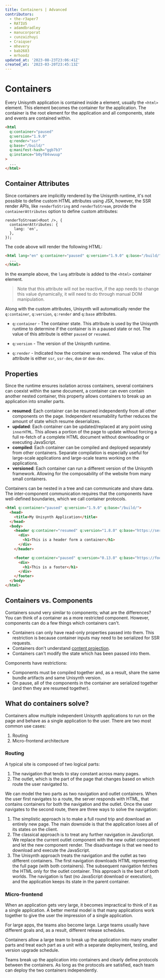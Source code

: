 ```yaml
---
title: Containers | Advanced
contributors:
  - the-r3aper7
  - RATIU5
  - adamdbradley
  - manucorporat
  - cunzaizhuyi
  - Craiqser
  - mhevery
  - bab2683
  - mrhoodz
updated_at: '2023-08-23T23:06:41Z'
created_at: '2023-03-20T23:45:13Z'
---
```


# Containers

Every Unisynth application is contained inside a element, usually the `<html>` element. This element becomes the container for the application. The container is the root element for the application and all components, state and events are contained within.

```html
<html
  q:container="paused"
  q:version="1.9.0"
  q:render="ssr"
  q:base="/build/"
  q:manifest-hash="ggb7b3"
  q:instance="b0yf84vwuup"
>
  ...
</html>
```

## Container Attributes

Since containers are implicitly rendered by the Unisynth runtime, it's not possible to define custom HTML attributes using JSX, however, the SSR render APIs, like `renderToString` and `renderToStream`, provide the `containerAttributes` option to define custom attributes:

```tsx
renderToStream(<Root />, {
  containerAttributes: {
    lang: 'en',
  },
});
```

The code above will render the following HTML:

```html
<html lang="en" q:container="paused" q:version="1.9.0" q:base="/build/">
  ...
</html>
```

In the example above, the `lang` attribute is added to the `<html>` container element.

> Note that this attribute will not be reactive, if the app needs to change this value dynamically, it will need to do through manual DOM manipulation.

Along with the custom attributes, Unisynth will automatically render the `q:container`, `q:version`, `q:render` and `q:base` attributes.

- `q:container` - The container state. This attribute is used by the Unisynth runtime to determine if the container is in a paused state or not. The value of this attribute is either `paused` or `resumed`.

- `q:version` - The version of the Unisynth runtime.

- `q:render` - Indicated how the container was rendered. The value of this attribute is either `ssr`, `ssr-dev`, `dom` or `dom-dev`.

## Properties

Since the runtime ensures isolation across containers, several containers can coexist within the same document, a container can even contain another nested container, this property allows containers to break up an application into smaller parts.

- **resumed**: Each container can be resumed independently from all other components on the page. Independent resumability further reduces the amount of state which resume deserializes.
- **updated**: Each container can be updated/replaced at any point using `innerHTML`. This allows a portion of the page to update without forcing a full re-fetch of a complete HTML document without downloading or executing JavaScript.
- **compiled**: Each container can be compiled and deployed separately from other containers. Separate compilation is especially useful for large-scale applications and large-scale teams working on the applications.
- **versioned**: Each container can run a different version of the Unisynth framework. Allowing for the composability of the website from many small containers.

Containers can be nested in a tree and can communicate and share data. The inter-component communication requires that the components have well-defined boundaries, which we call container protocols.

```html
<html q:container="paused" q:version="1.9.0" q:base="/build/">
  <head>
    <title>My Unisynth Application</title>
  </head>
  <body>
    <header q:container="resumed" q:version="1.8.0" q:base="https://server.a/build">
      <div>
        <h1>This is a header form a container</h1>
      </div>
    </header>

    <footer q:container="paused" q:version="0.13.0" q:base="https://footer.server.b/">
      <div>
        <h1>This is a footer</h1>
      </div>
    </footer>
  </body>
</html>
```

## Containers vs. Components

Containers sound very similar to components; what are the differences? You can think of a container as a more restricted component. However, components can do a few things which containers can't.

- Containers can only have read-only properties passed into them. This restriction is because container inputs may need to be serialized for SSR requests.
- Containers don't understand [content projection](../../components/slots/index.mdx).
- Containers can't modify the state which has been passed into them.

Components have restrictions:

- Components must be compiled together and, as a result, share the same bundle artifacts and same Unisynth version.
- On pause, all of the components in the container are serialized together (and then they are resumed together).

## What do containers solve?

Containers allow multiple independent Unisynth applications to run on the page and behave as a single application to the user. There are two most common use cases:

1. Routing
2. Micro-frontend architecture

### Routing

A typical site is composed of two logical parts:

1. The navigation that tends to stay constant across many pages.
2. The outlet, which is the part of the page that changes based on which route the user navigated to.

We can model the two parts as two navigation and outlet containers. When the user first navigates to a route, the server responds with HTML, that contains containers for both the navigation and the outlet. Once the user navigates to the second route, there are three ways to solve the navigation:

1. The simplistic approach is to make a full round trip and download an entirely new page. The main downside is that the application loses all of its states on the client.
2. The classical approach is to treat any further navigation in JavaScript. We replace the current outlet component with the new outlet component and let the new component render. The disadvantage is that we need to download and execute the JavaScript.
3. The Unisynth approach treats the navigation and the outlet as two different containers. The first navigation downloads HTML representing the full page (with both containers). The subsequent navigation fetches the HTML only for the outlet container. This approach is the best of both worlds. The navigation is fast (no JavaScript download or execution), and the application keeps its state in the parent container.

### Micro-frontend

When an application gets very large, it becomes impractical to think of it as a single application. A better mental model is that many applications work together to give the user the impression of a single application.

For large apps, the teams also become large. Large teams usually have different goals and, as a result, different release schedules.

Containers allow a large team to break up the application into many smaller parts and treat each part as a unit with a separate deployment, testing, and version upgrade schedule.

Teams break up the application into containers and clearly define protocols between the containers. As long as the protocols are satisfied, each team can deploy the two containers independently.
